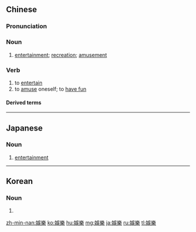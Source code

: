 {{also|娯楽|娱乐}}
==Chinese==
{{zh-forms|s=娱乐}}

===Pronunciation===
{{zh-pron
|m=yúlè
|c=jyu4 lok6
|h=pfs=ngu-lo̍k
|mn=xm,qz,twv:gû-lo̍k/zz:gî-lo̍k/tw:gô͘-lo̍k/twv:ngô͘-lo̍k
|ma=y
|cat=n,v
}}

===Noun===
{{zh-noun}}

# [[entertainment]]; [[recreation]]; [[amusement]]

===Verb===
{{zh-verb}}

# to [[entertain]]
# to [[amuse]] oneself; to [[have fun]]

====Derived terms====
{{zh-der|娛樂場|娛樂城|娛樂界|娛樂圈|娛樂室}}

{{zh-cat|Intermediate}}

----

==Japanese==
{{ja-kanjitab|ご|らく|yomi=on}}

===Noun===
{{ja-noun|ごらく|shin=娯楽}}

# [[entertainment]]

----

==Korean==
{{ko-hanjatab}}

===Noun===
{{ko-noun|hj|rv=|hangeul=오락}}

# {{hanja form of|오락|[[entertainment]]}}

[[zh-min-nan:娛樂]]
[[ko:娛樂]]
[[hu:娛樂]]
[[mg:娛樂]]
[[ja:娛樂]]
[[ru:娛樂]]
[[tl:娛樂]]